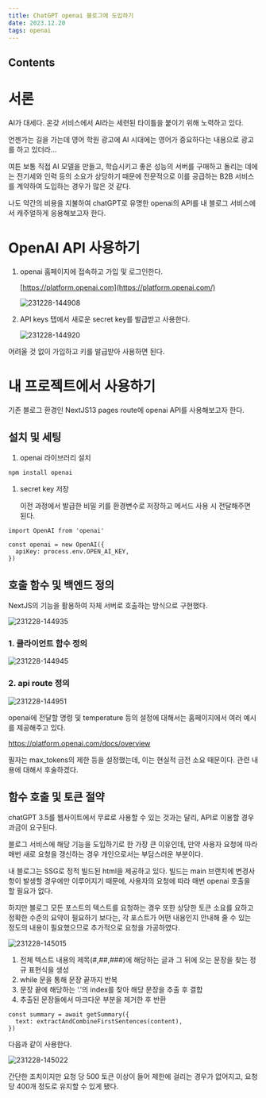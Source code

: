 ```yaml
---
title: ChatGPT openai 블로그에 도입하기
date: 2023.12.20
tags: openai
---
```


## Contents

# 서론

AI가 대세다. 온갖 서비스에서 AI라는 세련된 타이틀을 붙이기 위해 노력하고 있다.

언젠가는 길을 가는데 영어 학원 광고에 AI 시대에는 영어가 중요하다는 내용으로 광고를 하고 있더라…

여튼 보통 직접 AI 모델을 만들고, 학습시키고 좋은 성능의 서버를 구매하고 돌리는 데에는 전기세와 인력 등의 소요가 상당하기 때문에 전문적으로 이를 공급하는 B2B 서비스를 계약하여 도입하는 경우가 많은 것 같다.

나도 약간의 비용을 지불하여 chatGPT로 유명한 openai의 API를 내 블로그 서비스에서 캐주얼하게 응용해보고자 한다.

# OpenAI API 사용하기

1. openai 홈페이지에 접속하고 가입 및 로그인한다.

   [https://platform.openai.com](https://platform.openai.com/)

   ![231228-144908](/posts/ChatGPT_openai_블로그에_도입하기/231228-144908.png)

2. API keys 탭에서 새로운 secret key를 발급받고 사용한다.

   ![231228-144920](/posts/ChatGPT_openai_블로그에_도입하기/231228-144920.png)

어려울 것 없이 가입하고 키를 발급받아 사용하면 된다.

# 내 프로젝트에서 사용하기

기존 블로그 환경인 NextJS13 pages route에 openai API를 사용해보고자 한다.

## 설치 및 세팅

1. openai 라이브러리 설치

```bash
npm install openai
```

1. secret key 저장

   이전 과정에서 발급한 비밀 키를 환경변수로 저장하고 메서드 사용 시 전달해주면 된다.

```tsx
import OpenAI from 'openai'

const openai = new OpenAI({
  apiKey: process.env.OPEN_AI_KEY,
})
```

## 호출 함수 및 백엔드 정의

NextJS의 기능을 활용하여 자체 서버로 호출하는 방식으로 구현했다.

![231228-144935](/posts/ChatGPT_openai_블로그에_도입하기/231228-144935.png)

### 1. 클라이언트 함수 정의

![231228-144945](/posts/ChatGPT_openai_블로그에_도입하기/231228-144945.png)

### 2. api route 정의

![231228-144951](/posts/ChatGPT_openai_블로그에_도입하기/231228-144951.png)

openai에 전달할 명령 및 temperature 등의 설정에 대해서는 홈페이지에서 여러 예시를 제공해주고 있다.

https://platform.openai.com/docs/overview

필자는 max_tokens의 제한 등을 설정했는데, 이는 현실적 금전 소요 때문이다. 관련 내용에 대해서 후술하겠다.

## 함수 호출 및 토큰 절약

chatGPT 3.5를 웹사이트에서 무료로 사용할 수 있는 것과는 달리, API로 이용할 경우 과금이 요구된다.

블로그 서비스에 해당 기능을 도입하기로 한 가장 큰 이유인데, 만약 사용자 요청에 따라 매번 새로 요청을 갱신하는 경우 개인으로서는 부담스러운 부분이다.

내 블로그는 SSG로 정적 빌드된 html을 제공하고 있다. 빌드는 main 브랜치에 변경사항이 발생할 경우에만 이루어지기 때문에, 사용자의 요청에 따라 매번 openai 호출을 할 필요가 없다.

하지만 블로그 모든 포스트의 텍스트를 요청하는 경우 또한 상당한 토큰 소요를 요하고 정확한 수준의 요약이 필요하기 보다는, 각 포스트가 어떤 내용인지 안내해 줄 수 있는 정도의 내용이 필요했으므로 추가적으로 요청을 가공하였다.

![231228-145015](/posts/ChatGPT_openai_블로그에_도입하기/231228-145015.png)

1. 전체 텍스트 내용의 제목(#,##,###)에 해당하는 글과 그 뒤에 오는 문장을 찾는 정규 표현식을 생성
2. while 문을 통해 문장 끝까지 반복
3. 문장 끝에 해당하는 ‘.’의 index를 찾아 해당 문장을 추출 후 결합
4. 추출된 문장들에서 마크다운 부분을 제거한 후 반환

```tsx
const summary = await getSummary({
  text: extractAndCombineFirstSentences(content),
})
```

다음과 같이 사용한다.

![231228-145022](/posts/ChatGPT_openai_블로그에_도입하기/231228-145022.png)

간단한 조치이지만 요청 당 500 토큰 이상이 들어 제한에 걸리는 경우가 없어지고, 요청 당 400개 정도로 유지할 수 있게 됐다.
